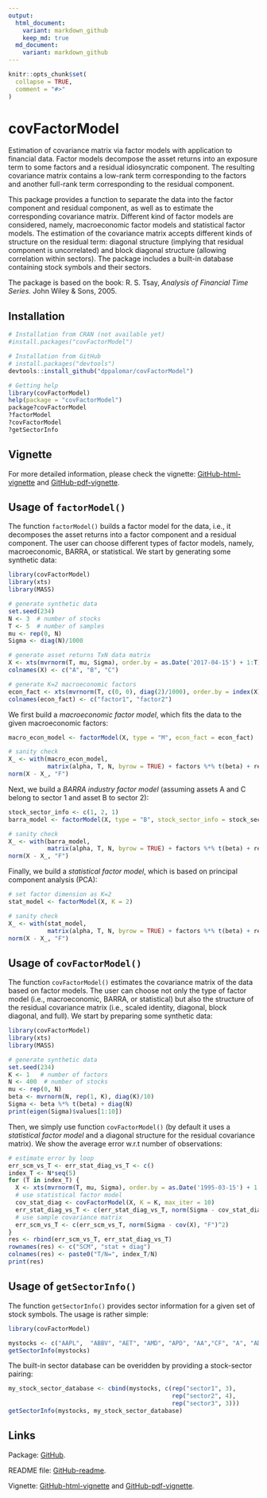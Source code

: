 ```yaml
---
output:
  html_document:
    variant: markdown_github
    keep_md: true
  md_document:
    variant: markdown_github
---
```


<!-- README.md is generated from README.Rmd. Please edit that file -->

```r
knitr::opts_chunk$set(
  collapse = TRUE,
  comment = "#>"
)
```

# covFactorModel
Estimation of covariance matrix via factor models with application
    to financial data. Factor models decompose the asset returns into an 
    exposure term to some factors and a residual idiosyncratic component. The 
    resulting covariance matrix contains a low-rank term corresponding to the 
    factors and another full-rank term corresponding to the residual component. 
    
This package provides a function to separate the data into the factor 
    component and residual component, as well as to estimate the corresponding 
    covariance matrix. Different kind of factor models are considered, namely, 
    macroeconomic factor models and statistical factor models. The estimation
    of the covariance matrix accepts different kinds of structure on the 
    residual term: diagonal structure (implying that residual component is 
    uncorrelated) and block diagonal structure (allowing correlation within 
    sectors). The package includes a built-in database containing stock symbols
    and their sectors.
    
The package is based on the book:
    R. S. Tsay, _Analysis of Financial Time Series._ John Wiley & Sons, 2005.


## Installation
```r
# Installation from CRAN (not available yet)
#install.packages("covFactorModel")

# Installation from GitHub
# install.packages("devtools")
devtools::install_github("dppalomar/covFactorModel")

# Getting help
library(covFactorModel)
help(package = "covFactorModel")
package?covFactorModel
?factorModel
?covFactorModel
?getSectorInfo
```


## Vignette
For more detailed information, please check the vignette: [GitHub-html-vignette](https://rawgit.com/dppalomar/covFactorModel/master/vignettes/covFactorModel-vignette.html) and [GitHub-pdf-vignette](https://rawgit.com/dppalomar/covFactorModel/master/vignettes/covFactorModel-vignette.pdf).


## Usage of `factorModel()`
The function `factorModel()` builds a factor model for the data, i.e., it decomposes the asset returns into a factor component and a residual component. The user can choose different types of factor models, namely, macroeconomic, BARRA, or statistical. We start by generating some synthetic data:
```r
library(covFactorModel)
library(xts)
library(MASS)

# generate synthetic data
set.seed(234)
N <- 3  # number of stocks
T <- 5  # number of samples
mu <- rep(0, N)
Sigma <- diag(N)/1000

# generate asset returns TxN data matrix
X <- xts(mvrnorm(T, mu, Sigma), order.by = as.Date('2017-04-15') + 1:T) 
colnames(X) <- c("A", "B", "C")

# generate K=2 macroeconomic factors
econ_fact <- xts(mvrnorm(T, c(0, 0), diag(2)/1000), order.by = index(X))
colnames(econ_fact) <- c("factor1", "factor2")
```

We first build a _macroeconomic factor model_, which fits the data to the given macroeconomic factors:
```r
macro_econ_model <- factorModel(X, type = "M", econ_fact = econ_fact)

# sanity check
X_ <- with(macro_econ_model, 
           matrix(alpha, T, N, byrow = TRUE) + factors %*% t(beta) + residual)
norm(X - X_, "F")
```

Next, we build a _BARRA industry factor model_ (assuming assets A and C belong to sector 1 and asset B to sector 2):
```r
stock_sector_info <- c(1, 2, 1)
barra_model <- factorModel(X, type = "B", stock_sector_info = stock_sector_info)

# sanity check
X_ <- with(barra_model, 
           matrix(alpha, T, N, byrow = TRUE) + factors %*% t(beta) + residual)
norm(X - X_, "F")
```

Finally, we build a _statistical factor model_, which is based on principal component analysis (PCA):
```r
# set factor dimension as K=2
stat_model <- factorModel(X, K = 2)

# sanity check
X_ <- with(stat_model, 
           matrix(alpha, T, N, byrow = TRUE) + factors %*% t(beta) + residual)
norm(X - X_, "F")
```

## Usage of `covFactorModel()`
The function `covFactorModel()` estimates the covariance matrix of the data based on factor models. The user can choose not only the type of factor model (i.e., macroeconomic, BARRA, or statistical) but also the structure of the residual covariance matrix (i.e., scaled identity, diagonal, block diagonal, and full).
We start by preparing some synthetic data:
```r
library(covFactorModel)
library(xts)
library(MASS)

# generate synthetic data
set.seed(234)
K <- 1   # number of factors
N <- 400  # number of stocks
mu <- rep(0, N)
beta <- mvrnorm(N, rep(1, K), diag(K)/10)
Sigma <- beta %*% t(beta) + diag(N)
print(eigen(Sigma)$values[1:10])
```

Then, we simply use function `covFactorModel()` (by default it uses a _statistical factor model_ and a diagonal structure for the residual covariance matrix). We show the average error w.r.t number of observations:
```r
# estimate error by loop
err_scm_vs_T <- err_stat_diag_vs_T <- c()
index_T <- N*seq(5)
for (T in index_T) {
  X <- xts(mvrnorm(T, mu, Sigma), order.by = as.Date('1995-03-15') + 1:T)
  # use statistical factor model
  cov_stat_diag <- covFactorModel(X, K = K, max_iter = 10)
  err_stat_diag_vs_T <- c(err_stat_diag_vs_T, norm(Sigma - cov_stat_diag, "F")^2)
  # use sample covariance matrix
  err_scm_vs_T <- c(err_scm_vs_T, norm(Sigma - cov(X), "F")^2)
}
res <- rbind(err_scm_vs_T, err_stat_diag_vs_T)
rownames(res) <- c("SCM", "stat + diag")
colnames(res) <- paste0("T/N=", index_T/N)
print(res)
```


## Usage of `getSectorInfo()`
The function `getSectorInfo()` provides sector information for a given set of stock symbols. The usage is rather simple:
```r
library(covFactorModel)

mystocks <- c("AAPL",  "ABBV", "AET", "AMD", "APD", "AA","CF", "A", "ADI", "IBM")
getSectorInfo(mystocks)
```

The built-in sector database can be overidden by providing a stock-sector pairing:
```r
my_stock_sector_database <- cbind(mystocks, c(rep("sector1", 3),
                                              rep("sector2", 4),
                                              rep("sector3", 3)))
getSectorInfo(mystocks, my_stock_sector_database)
```


## Links
Package: [GitHub](https://github.com/dppalomar/covFactorModel).

README file: [GitHub-readme](https://rawgit.com/dppalomar/covFactorModel/master/README.html).

Vignette: [GitHub-html-vignette](https://rawgit.com/dppalomar/covFactorModel/master/vignettes/covFactorModel-vignette.html) and [GitHub-pdf-vignette](https://rawgit.com/dppalomar/covFactorModel/master/vignettes/covFactorModel-vignette.pdf).
